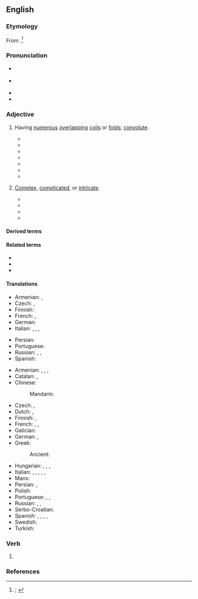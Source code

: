 ==English==
{{was wotd|2020|February|9}}

===Etymology===
From {{suffix|en|convolute|d}}.<ref>{{R:OED Online|pos=adj|id=40878|date=1893|nodot=yes}}; {{R:Lexico|pos=adj}}</ref>

===Pronunciation===
* {{a|RP}} {{IPA|en|/ˌkɒnvəˈl(j)uːtɪd/|/ˈkɒnvəl(j)uːtɪd/|/-vəʊ-/}}
* {{a|GA}} {{IPA|en|/ˌkɑnvəˈlutəd/|/ˈkɑnvəˌlutəd/|[-ɾəd]}}
* {{audio|en|En-us-convoluted.ogg|Audio (GA)}}
* {{hyphenation|en|con|vo|lut|ed}}

===Adjective===
{{en-adj}}

# {{lb|en|chiefly|anatomy|zoology}} Having [[numerous]] [[overlapping#Adjective|overlapping]] [[coil#Noun|coils]] or [[fold#Noun|folds]]; [[convolute]].
#: {{synonyms|en|meandrine|q1=biology, geology|obvolute|torquated|tortuous}}
#: {{antonyms|en|unconvoluted}}
#* {{quote-journal|en|author=Edward Tyson|authorlink=Edward Tyson|title=Lumbricus Latus, or a Discourse Read before the {{w|Royal Society}} of the Joynted Worm,{{nb...|wherein a Great Many Mistakes of Former Writers Concerning It, are Remarked; Its Natural History, from More Exact Observations is Attempted; and the Whole Urged, as a Difficulty against the Doctrine of Univocal Generation: by Edward Tyson M.D. Col. Med. Lond. nec non Reg. Societ. Soc.}}|journal=[[w:Philosophical Transactions of the Royal Society|Philosophical Transactions. Giving Some Accompt of the Present Undertakings, Studies and Labours of the Ingenious in Many Considerable Parts of the World]]|location=Oxford|publisher=Printed at the Theater, and are to be sold by [[w:Moses Pitt|Moses Pit]]{{nb...|at the Angel}}, and Samuel Smith{{nb...|at the Princes Arms in St. Pauls Church-yard London.}}|date={{J2G|10 April 1683}}|volume=XIII|issue=146|page=130|pageurl=https://books.google.com/books?id=wcJeAAAAcAAJ&pg=PA130|oclc=630046584|passage=[B]y the means of theſe ''hooks'', and Spikes it [a [[tapeworm]] in the intestines] might faſten it ſelf, and ſo prevent it's too eaſy ''ejection'' out of the body. For it being ſo very ''long'', and large too, and it's body in many places winding, and '''''convoluted''''', the deſcent of the ''fæces'' upon all occaſions would be apt to carry it out with them; had it not this hold, [...]}}
#* {{quote-book|en|author=John Hill|authorlink=John Hill (botanist)|entry=ANGUILLA, the Eel|entryurl=https://books.google.com/books?id=lzigAAAAMAAJ&pg=PP35|title=Urania: Or, A Compleat View of the Heavens; Containing the Antient and Modern Astronomy, in the Form of a Dictionary:{{nb...|Illustrated with a Great Number of Figures, Comprising All the Constellations, with the Stars Laid down According to Their Exact Situations and Magnitudes, from Repeated and Accurate Observations. In which, beside Explanations of All the Terms Used in that Science, by the Early as well as Late Authors, and in the Arabian, as well as the Egyptian and Grecian Astronomy, the Science is Traced from Its Origin to the Present Period, and, the Improvements Made, from Time to Time, are Laid down in a Plain and Familiar Manner. The Sun, Stars, Planets, and Comets are Described; and Their Theory Explained According to the Received Opinions of the Present Time; the Several Systems of the Universe are Delivered; and the Constellations are Described at Large, with the Number, Magnitude, and Situation of the Stars that Compose Them; Their Origin Explained According to the Egyptian Hieroglyphics, and the Grecian Fable; and a Very Particular Enquiry is Made into the History of Those Mentioned in the Sacred Writings, and in the Old Poets and Historians. A Work Intended for General Use, Intelligible to All Capacities, and Calculated for Entertainment as well as Instruction.}}|location=London|publisher=Printed for T. Gardner,{{nb...|at Cowley’s Head, in the Strand; and sold by all the booksellers in Great Britain and Ireland.}}|year=1754|oclc=836725522|passage=The figure [of the constellation Anguilla] is that of the common eel in that '''convoluted''' ſtate in which it is uſually ſeen when in motion.}}
#* {{quote-book|en|author=William P[aul] C[rillon] Barton|authorlink=William P. C. Barton|chapter=Listera convallarioides|title=A Flora of North America.{{nb...|Illustrated by Coloured Figures. Drawn from Nature.}}|location=Philadelphia, Pa.|publisher=[[w:Henry Charles Carey|H[enry] C[harles] Carey]] & [[w:Isaac Lea|I[saac] Lea]]{{nb...|—Chestnut Street.}}|year=1822|volume=II|page=8|pageurl=https://books.google.com/books?id=pQJBAQAAMAAJ&pg=PA4|oclc=10463433|passage=Petals five, generally reflected, the three exterior ovate, hollowed; the two interior longer and '''convoluted'''.}}
#* {{quote-book|en|author=George Brettingham Sowerby|authorlink=George Brettingham Sowerby I|chapter=Ammonites|chapterurl=https://books.google.com/books?id=XUZMAAAAcAAJ&pg=PP17|title=Number XXXIV. [...] of the Genera of Recent and Fossil Shells, for the Use of Students in Conchology and Geology|location=London|publisher=G. B. Sowerby,{{nb...|156, Regent Street.}}|date=31 March 1831|oclc=1125415761|passage=Among the various fossil shells which abound in the secondary beds, and which are not known in a recent state, one of the most remarkable and numerous is the Genus ''Ammonites'', commonly called ''Cornu Ammonis'' from its resemblance to the '''convoluted''' horn generally represented on the head of Jupiter Ammon in mythological history. [...] This Genus, which consists of discoid, '''convoluted''', chambered shells with contiguous volutions, the margins of whose septa are lobated and sinuous, and whose siphunculus is dorsal, is very nearly related to Nautilus, [...]}}
#* {{RQ:Conrad Nostromo|chapter=VII|page=347|passage=The great mass of cloud filling the head of the gulf had long red smears amongst its '''convoluted''' folds of grey and black, as of a floating mantle stained with blood.}}
#* {{quote-book|en|author=Roger Penrose|authorlink=Roger Penrose|chapter=Real Brains and Model Brains|title=[[w:The Emperor's New Mind|The Emperor’s New Mind: Concerning Computers, Minds and The Laws of Physics]]|location=Oxford, Oxfordshire|publisher={{w|Oxford University Press}}|year=1989|isbn=978-0-19-851973-7|edition2=paperback|location2=Oxford, Oxfordshire|publisher2=Oxford University Press|year2=1999|page2=483|pageurl2=https://books.google.com/books?id=iW8hyHwixtIC&pg=PA483|isbn2=978-0-19-286198-6|passage=Closer examination, however, begins to reveal the brain as having a much more intricate structure and sophisticated organization [...]. The large '''convoluted''' (and most porridge-like) portion on top is referred to as the ''cerebrum''.}}
#* {{quote-book|en|chapter=Make Me a Molecule|editor=Nina Hall|title=The Age of the Molecule|location=London|publisher={{w|Royal Society of Chemistry}}|year=1999|page=14|pageurl=https://books.google.com/books?id=JQ7LymJHpNAC&pg=PT1|isbn=978-0-85404-945-5|passage=Everyone is familiar with the Hollywood cliche of the 'mad scientist' crouching over '''convoluted''' glassware in which fuming green liquids bubble away.}}
# {{lb|en|figuratively}} [[complex#Adjective|Complex]], [[complicated#Adjective|complicated]], or [[intricate]].
#: {{synonyms|en|Thesaurus:complex}}
#: {{antonyms|en|unconvoluted}}
#: {{ux|en|He gave a '''convoluted''' explanation that amounted to little more than a weak excuse for his absence.}}
#* {{quote-book|en|author=R[obert] Walsh|authorlink=Robert Walsh (Irish writer)|chapter=IV|title=A Residence at Constantinople, during a Period Including the Commencement, Progress, and Termination of the Greek and Turkish Revolutions: [...] Two Volumes|location=London|publisher=Frederick Westley and A. H. Davis,{{nb...|Stationers’-Hall Court.}}|year=1836|volume=II|pages=90–91|pageurl=https://books.google.com/books?id=8GNCAAAAcAAJ&pg=PA90|oclc=224367715|passage=There is a '''convoluted''' cypher which designates the name and titles of the Sultan, contained in a single complicated figure, which is seen on the coins of the empire, and on all public edifices.}}
#* {{quote-book|en|author=Robert Walsh|authorlink=Robert Walsh (Irish writer)|chapter=Guzel-Hissar, and the Plain of the Meander. Asia Minor.|title=Constantinople and the Scenery of the Seven Churches of Asia Minor Illustrated.{{nb...|In a Series of Drawings from Nature by Thomas Allom. With Descriptions of the Plates.}}|location=London; Liverpool|publisher=Peter Jackson, late Fisher, Son, & Co.{{nb...|The Caxton Press, Angel Street, St. Martins-le-Grand, London; 11, Post-Office Place, Liverpool; & 93, Piccadilly, Manchester.}}|year=[1839?]|volume=II|pages=26–27|pageurl=https://books.google.com/books?id=dh5fAAAAcAAJ&pg=PA24-IA11|oclc=557782031|passage=The river Meander [now the {{w|Büyük Menderes River}}] is perhaps the most celebrated of all antiquity, and has been made a generic term, in most languages, to designate a winding stream; [...] It afforded [[w:Daedalus|Dædalus]] the model for his labyrinth, and travellers have discovered in many parts the various accurate outlines of some of the most '''convoluted''' letters of the Greek alphabet.}}
#* {{quote-book|en|author=Keith Soothill|authorlink=Keith Soothill|chapter=Foreword|mainauthor=Herschel Prins|title=Will They Do it Again?: Risk Assessment and Management in Criminal Justice and Psychiatry|location=London; New York, N.Y.|publisher={{w|Routledge}}|year=1999|page=xi|pageurl=https://books.google.com/books?id=OuTEZSrr7nkC&pg=PR11|isbn=978-0-415-16017-9|passage=[H]e [Herschel Prins] has a very special talent for making '''convoluted''' and tortured topics clear. Clarity rarely enhances one's academic reputation, for there is little left to argue about. Clarity, however, appeals to readers, for they can begin to understand a subject which the experts have begun to claim.}}
#* {{quote-web|en|author=A. A. Dowd|title=''[[w:Mission: Impossible – Fallout|Fallout]]'' may be the Most Breathlessly Intense ''Mission: Impossible'' Adventure Yet|url=https://film.avclub.com/fallout-may-be-the-most-breathlessly-intense-mission-i-1827872096|archiveurl=https://web.archive.org/web/20180731040150/https://film.avclub.com/fallout-may-be-the-most-breathlessly-intense-mission-i-1827872096|archivedate=31 July 2018|work={{w|The A.V. Club}}|date=25 July 2018|passage=The plots of ''[[w:Mission: Impossible (film series)|Mission: Impossible]]'' movies tend to be '''convoluted''' but negligible, really only there to provide connective tissue between jaw-dropping set pieces.}}

====Derived terms====
{{col3|en|convolutedly|convolutedness|distal convoluted tubule|proximal convoluted tubule|unconvoluted}}

====Related terms====
* {{l|en|convolve}}
* {{l|en|convolute}}
* {{l|en|convolution}}

====Translations====
{{trans-top|having numerous overlapping coils or folds}}
* Armenian: {{t+|hy|ոլորապտույտ}}, {{t|hy|ոլոր-մոլոր}}
* Czech: {{t|cs|propletený}}, {{t|cs|zamotaný}}
* Finnish: {{t|fi|kierteinen}}
* French: {{t+|fr|convoluté}}, {{t+|fr|circonvolutif}} {{qualifier|biology}}
* German: {{t+|de|gewunden}}
* Italian: {{t+|it|convoluto}}, {{t+|it|accartocciato}}, {{t+|it|appallottolato}}, {{t+|it|spiegazzato}}
{{trans-mid}}
* Persian: {{t+|fa|پیچاپیچ|tr=pičâpič|sc=fa-Arab}}
* Portuguese: {{t+|pt|convoluto}}
* Russian: {{t+|ru|изви́листый}}, {{t+|ru|кручёный}}, {{t+|ru|вито́й}}
* Spanish: {{t|es|convoluto}}
{{trans-bottom}}

{{trans-top|complex}}
* Armenian: {{t+|hy|մանվածապատ}}, {{t+|hy|ոլորապտույտ}}, {{t|hy|ոլոր-մոլոր}}, {{t+|hy|խրթին}}
* Catalan: {{t+|ca|complicat}}, {{t+|ca|enrevessat}}
* Chinese:
*: Mandarin: {{t+|cmn|曲折|tr=qūzhé}}
* Czech: {{t+|cs|komplikovaný}}, {{t+|cs|složitý}}
* Dutch: {{t+|nl|gecompliceerd}}, {{t|nl|[[nodeloos]] [[ingewikkeld]]}}
* Finnish: {{t+|fi|monimutkainen}}, {{t+|fi|mutkikas}}
* French: {{t+|fr|alambiqué}}, {{t+|fr|compliqué}}, {{t+|fr|tortueux}}
* Galician: {{t|gl|complicado|m}}
* German: {{t+|de|verschlungen}}, {{t+|de|verwickelt}}
* Greek:
*: Ancient: {{t|grc|πολύπλοκος}}
{{trans-mid}}
* Hungarian: {{t+|hu|bonyolult}}, {{t+|hu|komplikált}}, {{t+|hu|tekervényes}}, {{t+|hu|nyakatekert}}
* Italian: {{t+|it|complicato}}, {{t+|it|contorto}}, {{t+|it|intricato}}, {{t|it|involuto}}, {{t|it|labirintico}}, {{t+|it|tortuoso}}
* Manx: {{t|gv|lhoobagh}}
* Persian: {{t+|fa|پیچیده|tr=pičide|sc=fa-Arab}}, {{t|fa|در هم پیچیده|tr=dar ham pičide|sc=fa-Arab}}
* Polish: {{t+|pl|zawiły|m}}
* Portuguese: {{t+|pt|complicado}}, {{t|pt|enrolado}}, {{t|pt|labiríntico}}
* Russian: {{t+|ru|изощрённый}}, {{t+|ru|сло́жный}}, {{t+|ru|запу́танный}}
* Serbo-Croatian: {{t|sh|замршен|m|tr=zamršen}}
* Spanish: {{t|es|convoluto}}, {{t+|es|alambicado}}, {{t+|es|complicado}}, {{t+|es|enredado|m}}, {{t+|es|enrevesado}}
* Swedish: {{t+|sv|komplicerad}}
* Turkish: {{t|tr|anlaşılması güç}}
{{trans-bottom}}

===Verb===
{{head|en|verb form}}

# {{en-past of|convolute}}

===References===
<references />